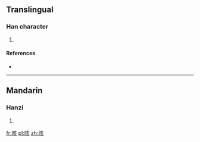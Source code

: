 ==Translingual==

===Han character===
{{Han char|rn=72|rad=日|as=06|sn=10|four=|canj=日卜女人 (AYVO)}}

# {{defn|Han|sort=日06}}

====References====
* {{Han ref|kx=0495.160|dkj=13916|dj=0861.010|hdz=21509.020|uh=6650|ud=26192}}

----

==Mandarin==

===Hanzi===
{{cmn-hanzi|pin=[[gāi]] ([[gai1]])|wg=kai<sup>1</sup>}}

# {{defn|Mandarin|sort=日06}}

[[fr:晐]]
[[pl:晐]]
[[zh:晐]]